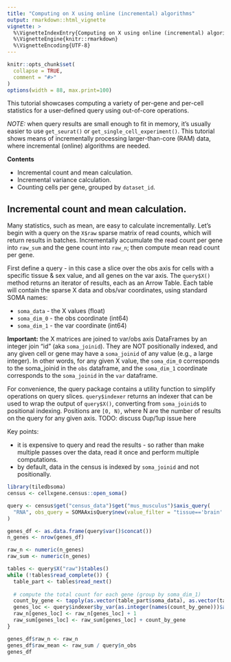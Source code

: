 ```yaml
---
title: "Computing on X using online (incremental) algorithms"
output: rmarkdown::html_vignette
vignette: >
  %\VignetteIndexEntry{Computing on X using online (incremental) algorithms}
  %\VignetteEngine{knitr::rmarkdown}
  %\VignetteEncoding{UTF-8}
---
```


```r
knitr::opts_chunk$set(
  collapse = TRUE,
  comment = "#>"
)
options(width = 88, max.print=100)
```

<!--
THIS VIGNETTE IS BASED ON:
https://github.com/chanzuckerberg/cellxgene-census/blob/main/api/python/notebooks/api_demo/census_compute_over_X.ipynb
-->

This tutorial showcases computing a variety of per-gene and per-cell statistics for a user-defined query using out-of-core operations.

*NOTE:* when query results are small enough to fit in memory, it's usually easier to use `get_seurat()` or `get_single_cell_experiment()`. This tutorial shows means of incrementally processing larger-than-core (RAM) data, where incremental (online) algorithms are needed.

**Contents**

* Incremental count and mean calculation.
* Incremental variance calculation.
* Counting cells per gene, grouped by `dataset_id`.

## Incremental count and mean calculation.

Many statistics, such as mean, are easy to calculate incrementally. Let's begin with a query on the `X$raw` sparse matrix of read counts, which will return results in batches. Incrementally accumulate the read count per gene into `raw_sum` and the gene count into `raw_n`; then compute mean read count per gene.

First define a query - in this case a slice over the obs axis for cells with a specific tissue & sex value, and all genes on the var axis. The `query$X()` method returns an iterator of results, each as an Arrow Table. Each table will contain the sparse X data and obs/var coordinates, using standard SOMA names:

* `soma_data` - the X values (float)
* `soma_dim_0` - the obs coordinate (int64)
* `soma_dim_1` - the var coordinate (int64)

**Important:** the X matrices are joined to var/obs axis DataFrames by an integer join "id" (aka `soma_joinid`). They are NOT positionally indexed, and any given cell or gene may have a `soma_joinid` of any value (e.g., a large integer). In other words, for any given X value, the `soma_dim_0` corresponds to the soma_joinid in the `obs` dataframe, and the `soma_dim_1` coordinate corresponds to the `soma_joinid` in the `var` dataframe.

For convenience, the query package contains a utility function to simplify operations on query slices. `query$indexer` returns an indexer that can be used to wrap the output of `query$X()`, converting from `soma_joinid`s to positional indexing. Positions are `[0, N)`, where N are the number of results on the query for any given axis. TODO: discuss 0up/1up issue here

Key points:

* it is expensive to query and read the results - so rather than make multiple passes over the data, read it once and perform multiple computations.
* by default, data in the census is indexed by `soma_joinid` and not positionally.

```r
library(tiledbsoma)
census <- cellxgene.census::open_soma()

query <- census$get("census_data")$get("mus_musculus")$axis_query(
  "RNA", obs_query = SOMAAxisQuery$new(value_filter = "tissue=='brain' && sex=='male'")
)

genes_df <- as.data.frame(query$var()$concat())
n_genes <- nrow(genes_df)

raw_n <- numeric(n_genes)
raw_sum <- numeric(n_genes)

tables <- query$X("raw")$tables()
while (!tables$read_complete()) {
  table_part <- tables$read_next()
  
  # compute the total count for each gene (group by soma_dim_1)
  count_by_gene <- tapply(as.vector(table_part$soma_data), as.vector(table_part$soma_dim_1), sum)
  genes_loc <- query$indexer$by_var(as.integer(names(count_by_gene)))$as_vector() + 1
  raw_n[genes_loc] <- raw_n[genes_loc] + 1
  raw_sum[genes_loc] <- raw_sum[genes_loc] + count_by_gene
}

genes_df$raw_n <- raw_n
genes_df$raw_mean <- raw_sum / query$n_obs
genes_df
```
